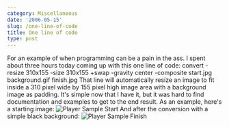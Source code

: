 ```yaml
---
category: Miscellaneous
date: '2006-05-15'
slug: /one-line-of-code
title: One line of code
type: post
---
```



For an example of when programming can be a pain in the ass. I
spent about three hours today coming up with this one line of code:
convert -resize 310x155 -size 310x155 +swap -gravity center
-composite start.jpg background.gif finish.jpg That line will
automatically resize an image to fit inside a 310 pixel wide by 155
pixel high image area with a background image as padding. It's
simple now that I have it, but it was hard to find documentation
and examples to get to the end result. As an example, here's a
starting image:
![Player Sample Start](http://www.alanwsmith.com/blog/wp-content/uploads/plr-sample-start.jpg "Player Sample Start")
And after the conversion with a simple black background:
![Player Sample Finish](http://www.alanwsmith.com/blog/wp-content/uploads/plr-sample-finish.jpg "Player Sample Finish")